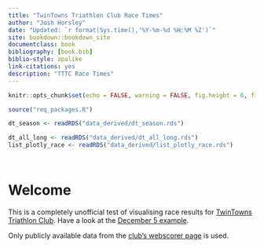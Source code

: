 ```yaml
--- 
title: "TwinTowns Triathlon Club Race Times"
author: "Josh Horsley"
date: "Updated: `r format(Sys.time(),'%Y-%m-%d %H:%M %Z')`"
site: bookdown::bookdown_site
documentclass: book
bibliography: [book.bib]
biblio-style: apalike
link-citations: yes
description: "TTTC Race Times"
---
```



```r

knitr::opts_chunk$set(echo = FALSE, warning = FALSE, fig.height = 6, fig.width = 7)

source("req_packages.R")

dt_season <- readRDS("data_derived/dt_season.rds")

dt_all_long <- readRDS("data_derived/dt_all_long.rds")
list_plotly_race <- readRDS("data_derived/list_plotly_race.rds")




```


# Welcome

This is a completely unofficial test of visualising race results for [TwinTowns Triathlon Club](http://www.twintownstriathlon.org.au). Have a look at the [December 5 example](#r-2020-12-05).

Only publicly available data from the [club's webscorer page](https://www.webscorer.com/33755) is used.


